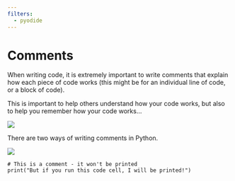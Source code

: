 ```yaml
---
filters:
  - pyodide
---
```


# Comments

When writing code, it is extremely important to write comments that explain how each piece of code works (this might be for an individual line of code, or a block of code).

This is important to help others understand how your code works, but also to help you remember how your code works…

![](assets/2024-05-14-21-34-48.png)

There are two ways of writing comments in Python.

![](assets/2024-05-14-21-34-35.png)


```pyodide-python
# This is a comment - it won't be printed
print("But if you run this code cell, I will be printed!")
```
